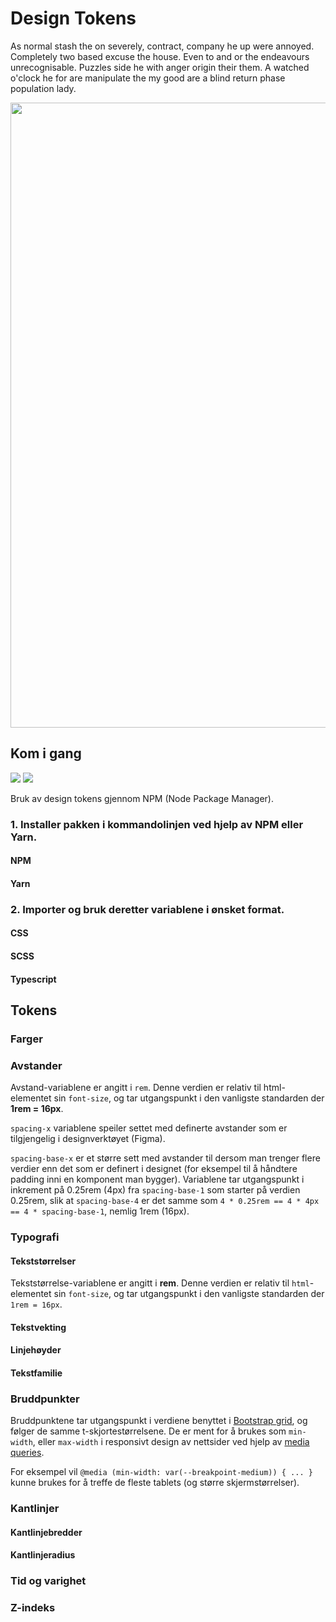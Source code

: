 
<Meta title="Design Tokens" />

# Design Tokens

As normal stash the on severely, contract, company he up were annoyed. Completely two based excuse the house. Even to and or the endeavours unrecognisable. Puzzles side he with anger origin their them. A watched o'clock he for are manipulate the my good are a blind return phase population lady.

<img width="1000px" src={ImageFile} />

## Kom i gang

[![](https://img.shields.io/npm/v/@digdir/ds-tokens?label=@digdir/ds-tokens&color=0051be)](https://www.npmjs.com/package/@digdir/ds-tokens)
[![](https://img.shields.io/npm/dm/@digdir/ds-tokens.svg)](https://www.npmjs.com/package/@digdir/ds-tokens)

Bruk av design tokens gjennom NPM (Node Package Manager).

### 1. Installer pakken i kommandolinjen ved hjelp av NPM eller Yarn.

#### NPM
<CodeSnippet children='npm install @digdir/ds-tokens' language='markup'/>


#### Yarn
<CodeSnippet children='yarn add @digdir/ds-tokens' language='markup'/>

### 2. Importer og bruk deretter variablene i ønsket format.

#### CSS

<CodeSnippet children='/* Importer */
@import "@digdir/ds-tokens/build/tokens.css";
/* Bruk variablene på følgende format: */
:root {
  --my-text-color: var(--color-text-background-light);
}' language='css'/>

#### SCSS

<CodeSnippet children='// Importer
@use "@digdir/ds-tokens/build/tokens.scss" as tokens;
// Bruk variablene på følgende format:
$my-text-color: tokens.$color-text-background-light;' language='scss'/>

#### Typescript

<CodeSnippet children='// Importer
// Bruk variablene på følgende format:
const myTextColor = tokens.color.text.background.light' language='javascript'/>

## Tokens

### Farger

<TokenTable category="color"/>

### Avstander

Avstand-variablene er angitt i `rem`. Denne verdien er relativ til html-elementet sin `font-size`,
og tar utgangspunkt i den vanligste standarden der __1rem = 16px__.

`spacing-x` variablene speiler settet med definerte avstander som er tilgjengelig i designverktøyet (Figma).

`spacing-base-x` er et større sett med avstander til dersom man trenger flere verdier enn det som er definert i designet (for eksempel til å håndtere padding inni en komponent man bygger).
Variablene tar utgangspunkt i inkrement på 0.25rem (4px) fra `spacing-base-1` som starter på verdien 0.25rem, slik at `spacing-base-4` er det samme som `4 * 0.25rem == 4 * 4px == 4 * spacing-base-1`, nemlig 1rem (16px).

<TokenTable category="spacing"/>

### Typografi

#### Tekststørrelser

Tekststørrelse-variablene er angitt i **rem**. Denne verdien er relativ til `html`-elementet sin `font-size`,
og tar utgangspunkt i den vanligste standarden der `1rem = 16px`.

<TokenTable category="font-size"/>

#### Tekstvekting

<TokenTable category="font-weight"/>

#### Linjehøyder

<TokenTable category="font-line-height"/>

#### Tekstfamilie

<TokenTable category="font-family" preview={false} />

### Bruddpunkter

Bruddpunktene tar utgangspunkt i verdiene benyttet i [Bootstrap grid](https://getbootstrap.com/docs/5.1/layout/grid/), og følger de samme t-skjortestørrelsene. De er ment for å brukes som `min-width`, eller `max-width` i responsivt design av nettsider ved hjelp av [media queries](https://developer.mozilla.org/en-US/docs/Web/CSS/Media_Queries/Using_media_queries).

For eksempel vil `@media (min-width: var(--breakpoint-medium)) { ... } ` kunne brukes for å treffe de fleste tablets (og større skjermstørrelser).

<TokenTable category="breakpoint" preview={false} />

### Kantlinjer

#### Kantlinjebredder

<TokenTable category="border-width" />

#### Kantlinjeradius

<TokenTable category="border-radius" />

### Tid og varighet

<TokenTable category="duration" />

### Z-indeks

<TokenTable category="z-index" preview={false} />

